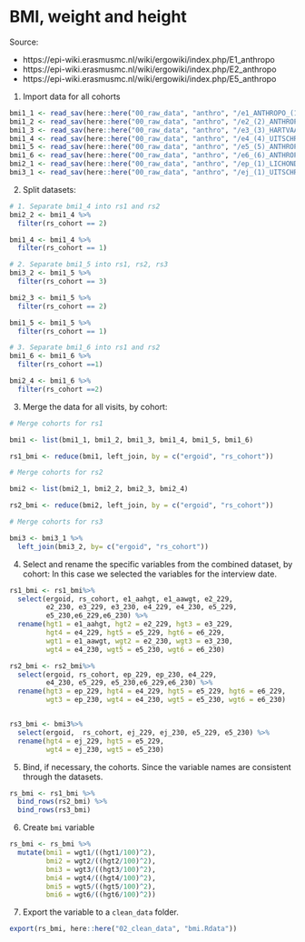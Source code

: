 # BMI, weight and height {#bmi}

Source: 

- https://epi-wiki.erasmusmc.nl/wiki/ergowiki/index.php/E1_anthropo
- https://epi-wiki.erasmusmc.nl/wiki/ergowiki/index.php/E2_anthropo
- https://epi-wiki.erasmusmc.nl/wiki/ergowiki/index.php/E5_anthropo

1. Import data for all cohorts

```r
bmi1_1 <- read_sav(here::here("00_raw_data", "anthro", "/e1_ANTHROPO_(15-jun-2011).sav"))
bmi1_2 <- read_sav(here::here("00_raw_data", "anthro", "/e2_(2)_ANTHROPO_(26-apr-2011).sav"))
bmi1_3 <- read_sav(here::here("00_raw_data", "anthro", "/e3_(3)_HARTVAAT_(25-feb-2013)_ANTHROPO.sav"))
bmi1_4 <- read_sav(here::here("00_raw_data", "anthro", "/e4_(4)_UITSCHR_(06-nov-2014)_ANTHROPO-PART.sav"))
bmi1_5 <- read_sav(here::here("00_raw_data", "anthro", "/e5_(5)_ANTHROPO_(10-dec-2015).sav"))
bmi1_6 <- read_sav(here::here("00_raw_data", "anthro", "/e6_(6)_ANTHROPO_(25-apr-2017).sav"))
bmi2_1 <- read_sav(here::here("00_raw_data", "anthro", "/ep_(1)_LICHONDZ_(18-oct-2012)_ANTHROPO.sav"))
bmi3_1 <- read_sav(here::here("00_raw_data", "anthro", "/ej_(1)_UITSCHR_(23-feb-2010)_ANTHROPO-PART.sav"))
```

2. Split datasets:

```r

# 1. Separate bmi1_4 into rs1 and rs2
bmi2_2 <- bmi1_4 %>%
  filter(rs_cohort == 2)

bmi1_4 <- bmi1_4 %>%
  filter(rs_cohort == 1)

# 2. Separate bmi1_5 into rs1, rs2, rs3
bmi3_2 <- bmi1_5 %>%
  filter(rs_cohort == 3)

bmi2_3 <- bmi1_5 %>%
  filter(rs_cohort == 2)

bmi1_5 <- bmi1_5 %>%
  filter(rs_cohort == 1)

# 3. Separate bmi1_6 into rs1 and rs2
bmi1_6 <- bmi1_6 %>%
  filter(rs_cohort ==1)

bmi2_4 <- bmi1_6 %>%
  filter(rs_cohort ==2)
```

3. Merge the data for all visits, by cohort:

```r

# Merge cohorts for rs1

bmi1 <- list(bmi1_1, bmi1_2, bmi1_3, bmi1_4, bmi1_5, bmi1_6)

rs1_bmi <- reduce(bmi1, left_join, by = c("ergoid", "rs_cohort"))

# Merge cohorts for rs2

bmi2 <- list(bmi2_1, bmi2_2, bmi2_3, bmi2_4)

rs2_bmi <- reduce(bmi2, left_join, by = c("ergoid", "rs_cohort"))

# Merge cohorts for rs3

bmi3 <- bmi3_1 %>%
  left_join(bmi3_2, by= c("ergoid", "rs_cohort"))

```

4. Select and rename the specific variables from the combined dataset, by cohort: In this case we selected the variables for the interview date.

```r

rs1_bmi <- rs1_bmi%>%
  select(ergoid, rs_cohort, e1_aahgt, e1_aawgt, e2_229, 
         e2_230, e3_229, e3_230, e4_229, e4_230, e5_229, 
         e5_230,e6_229,e6_230) %>%
  rename(hgt1 = e1_aahgt, hgt2 = e2_229, hgt3 = e3_229, 
         hgt4 = e4_229, hgt5 = e5_229, hgt6 = e6_229,
         wgt1 = e1_aawgt, wgt2 = e2_230, wgt3 = e3_230, 
         wgt4 = e4_230, wgt5 = e5_230, wgt6 = e6_230)

rs2_bmi <- rs2_bmi%>%
  select(ergoid, rs_cohort, ep_229, ep_230, e4_229, 
         e4_230, e5_229, e5_230,e6_229,e6_230) %>%
  rename(hgt3 = ep_229, hgt4 = e4_229, hgt5 = e5_229, hgt6 = e6_229,
         wgt3 = ep_230, wgt4 = e4_230, wgt5 = e5_230, wgt6 = e6_230)


rs3_bmi <- bmi3%>%
  select(ergoid,  rs_cohort, ej_229, ej_230, e5_229, e5_230) %>%
  rename(hgt4 = ej_229, hgt5 = e5_229,
         wgt4 = ej_230, wgt5 = e5_230)
```

5. Bind, if necessary, the cohorts. Since the variable names are consistent through the datasets.

```r
rs_bmi <- rs1_bmi %>%
  bind_rows(rs2_bmi) %>%
  bind_rows(rs3_bmi)
```

6. Create `bmi` variable

```r
rs_bmi <- rs_bmi %>%
  mutate(bmi1 = wgt1/((hgt1/100)^2),
         bmi2 = wgt2/((hgt2/100)^2),
         bmi3 = wgt3/((hgt3/100)^2),
         bmi4 = wgt4/((hgt4/100)^2),
         bmi5 = wgt5/((hgt5/100)^2),
         bmi6 = wgt6/((hgt6/100)^2))
```

7. Export the variable to a `clean_data` folder.

```r
export(rs_bmi, here::here("02_clean_data", "bmi.Rdata"))
```


